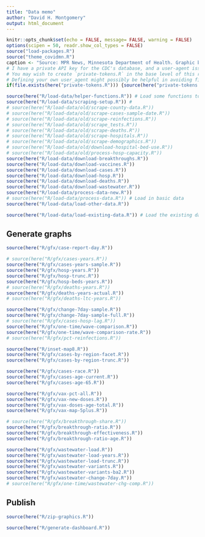 ```yaml
---
title: "Data memo"
author: "David H. Montgomery"
output: html_document
---
```


```r
knitr::opts_chunk$set(echo = FALSE, message= FALSE, warning = FALSE)
options(scipen = 50, readr.show_col_types = FALSE)
source("load-packages.R")
source("theme_covidmn.R")
caption <- "Source: MPR News, Minnesota Department of Health. Graphic by David H. Montgomery"
# I have a private API key for the CDC's database, and a user-agent issued by the state of Minnesota, for scraping purposes
# You may wish to create `private-tokens.R` in the base level of this repository, and in it define cdc_token with your own API key
# Defining your own user_agent might possibly be helpful in avoiding firewall issues, or could do nothing ¯\_(ツ)_/¯ 
if(file.exists(here("private-tokens.R"))) {source(here("private-tokens.R"))} else {user_agent <- ""; cdc_token <- ""}
```

```r
source(here("R/load-data/helper-functions.R")) # Load some functions to help process this code
source(here("R/load-data/scraping-setup.R")) # 
# source(here("R/load-data/old/scrape-county-data.R"))
# source(here("R/load-data/old/scrape-cases-sample-date.R"))
# source(here("R/load-data/old/scrape-reinfections.R"))
# source(here("R/load-data/old/scrape_tests.R"))
# source(here("R/load-data/old/scrape-deaths.R"))
# source(here("R/load-data/old/scrape-hospitals.R"))
# source(here("R/load-data/old/scrape-demographics.R"))
# source(here("R/load-data/old/download-hospital-bed-use.R"))
# source(here("R/load-data/old/process-hosp-capacity.R"))
source(here("R/load-data/download-breakthroughs.R"))
source(here("R/load-data/download-vaccines.R"))
source(here("R/load-data/download-cases.R"))
source(here("R/load-data/download-hosp.R"))
source(here("R/load-data/download-deaths.R"))
source(here("R/load-data/download-wastewater.R"))
source(here("R/load-data/process-data-new.R"))
# source(here("R/load-data/process-data.R")) # Load in basic data
source(here("R/load-data/load-other-data.R"))
```

```r
source(here("R/load-data/load-existing-data.R")) # Load the existing data if you don't need to scrape again
```

## Generate graphs

```r
source(here("R/gfx/case-report-day.R"))
```

```r
# source(here("R/gfx/cases-years.R"))
source(here("R/gfx/cases-years-sample.R"))
source(here("R/gfx/hosp-years.R"))
source(here("R/gfx/hosp-trunc.R"))
source(here("R/gfx/hosp-beds-years.R"))
# source(here("R/gfx/deaths-years.R"))
source(here("R/gfx/deaths-years-actual.R"))
# source(here("R/gfx/deaths-ltc-years.R"))
```

```r
source(here("R/gfx/change-7day-sample.R"))
source(here("R/gfx/change-7day-sample-full.R"))
# source(here("R/gfx/cases-hosp-lag.R"))
source(here("R/gfx/one-time/wave-comparison.R"))
source(here("R/gfx/one-time/wave-comparison-rate.R"))
# source(here("R/gfx/pct-reinfections.R"))
```

```r
source(here("R/inset-map8.R"))
source(here("R/gfx/cases-by-region-facet.R"))
source(here("R/gfx/cases-by-region-trunc.R"))
```

```r
source(here("R/gfx/cases-race.R"))
source(here("R/gfx/cases-age-current.R"))
source(here("R/gfx/cases-age-65.R"))
```

```r
source(here("R/gfx/vax-pct-all.R"))
source(here("R/gfx/vax-new-doses.R"))
source(here("R/gfx/vax-doses-age-total.R"))
source(here("R/gfx/vax-map-5plus.R"))
```

```r
# source(here("R/gfx/breakthrough-share.R"))
source(here("R/gfx/breakthrough-ratio.R"))
source(here("R/gfx/breakthrough-effectiveness.R"))
source(here("R/gfx/breakthrough-ratio-age.R"))
```

```r
source(here("R/gfx/wastewater-load.R"))
source(here("R/gfx/wastewater-load-years.R"))
source(here("R/gfx/wastewater-load-trunc.R"))
source(here("R/gfx/wastewater-variants.R"))
source(here("R/gfx/wastewater-variants-ba2.R"))
source(here("R/gfx/wastewater-change-7day.R"))
# source(here("R/gfx/one-time/wastewater-chg-comp.R"))
```

## Publish

```r
source(here("R/zip-graphics.R"))
```

```r
source(here("R/generate-dashboard.R"))
```
